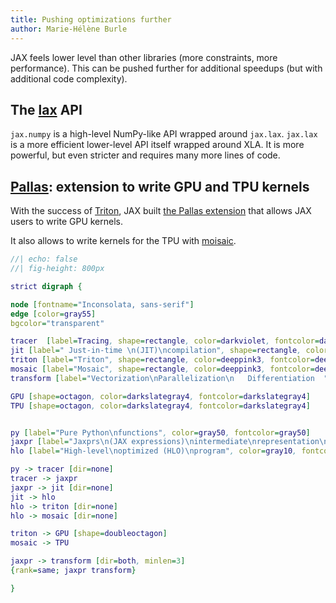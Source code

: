 ```yaml
---
title: Pushing optimizations further
author: Marie-Hélène Burle
---
```


:::{.def}

JAX feels lower level than other libraries (more constraints, more performance). This can be pushed further for additional speedups (but with additional code complexity).

:::

## The [lax](https://jax.readthedocs.io/en/latest/jax.lax.html) API

`jax.numpy` is a high-level NumPy-like API wrapped around `jax.lax`. `jax.lax` is a more efficient lower-level API itself wrapped around XLA. It is more powerful, but even stricter and requires many more lines of code.

## [Pallas](https://jax.readthedocs.io/en/latest/pallas/index.html): extension to write GPU and TPU kernels

With the success of [Triton](https://openai.com/research/triton), JAX built [the Pallas extension](https://jax.readthedocs.io/en/latest/pallas/index.html) that allows JAX users to write GPU kernels.

It also allows to write kernels for the TPU with [moisaic](https://dl.acm.org/doi/10.1145/3591236).

```dot
//| echo: false
//| fig-height: 800px

strict digraph {

node [fontname="Inconsolata, sans-serif"]
edge [color=gray55]
bgcolor="transparent"

tracer  [label=Tracing, shape=rectangle, color=darkviolet, fontcolor=darkviolet]
jit [label=" Just-in-time \n(JIT)\ncompilation", shape=rectangle, color=chocolate, fontcolor=chocolate]
triton [label="Triton", shape=rectangle, color=deeppink3, fontcolor=deeppink3]
mosaic [label="Mosaic", shape=rectangle, color=deeppink3, fontcolor=deeppink3]
transform [label="Vectorization\nParallelization\n   Differentiation  ", shape=rectangle, color=chocolate, fontcolor=chocolate]

GPU [shape=octagon, color=darkslategray4, fontcolor=darkslategray4]
TPU [shape=octagon, color=darkslategray4, fontcolor=darkslategray4]


py [label="Pure Python\nfunctions", color=gray50, fontcolor=gray50]
jaxpr [label="Jaxprs\n(JAX expressions)\nintermediate\nrepresentation\n(IR)", color=gray30, fontcolor=gray30]
hlo [label="High-level\noptimized (HLO)\nprogram", color=gray10, fontcolor=gray10]

py -> tracer [dir=none]
tracer -> jaxpr
jaxpr -> jit [dir=none]
jit -> hlo
hlo -> triton [dir=none]
hlo -> mosaic [dir=none]

triton -> GPU [shape=doubleoctagon]
mosaic -> TPU

jaxpr -> transform [dir=both, minlen=3]
{rank=same; jaxpr transform}

}
```
